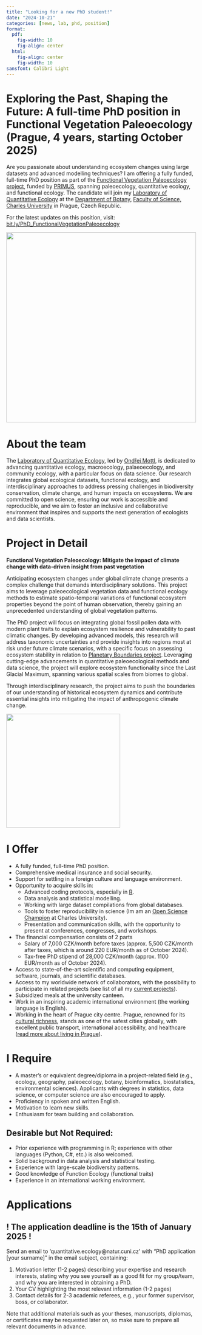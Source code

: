 ```yaml
---
title: "Looking for a new PhD student!"
date: "2024-10-21"
categories: [news, lab, phd, position] 
format:
  pdf:
    fig-width: 10    
    fig-align: center
  html:
    fig-align: center
    fig-width: 10
sansfont: Calibri Light
---
```


# Exploring the Past, Shaping the Future: A full-time PhD position in Functional Vegetation Paleoecology (Prague, 4 years, starting October 2025)

Are you passionate about understanding ecosystem changes using large datasets and advanced modelling techniques? I am offering a fully funded, full-time PhD position as part of the [Functional Vegetation Paleoecology project](https://ondrejmottl.github.io/projects/FunctionalVegetationPaleoecology/), funded by [PRIMUS](https://cuni.cz/UKEN-558.html), spanning paleoecology, quantitative ecology, and functional ecology. The candidate will join my [Laboratory of Quantitative Ecology](https://bit.ly/CU_QuantitativeEcology) at the [Department of Botany](https://natur.cuni.cz/en/biology/departments-and-work-places/department-of-botany), [Faculty of Science, Charles University](https://natur.cuni.cz/en) in Prague, Czech Republic.

For the latest updates on this position, visit: [bit.ly/PhD_FunctionalVegetationPaleoecology](https://bit.ly/PhD_FunctionalVegetationPaleoecology)

![](./img/PR-iF_znak_UK_1c_pos_en.png){width=500 fig-align="center"}

# About the team

The [Laboratory of Quantitative Ecology](https://bit.ly/CU_QuantitativeEcology), led by [Ondřej Mottl](https://ondrejmottl.github.io/), is dedicated to advancing quantitative ecology, macroecology, palaeoecology, and community ecology, with a particular focus on data science. Our research integrates global ecological datasets, functional ecology, and interdisciplinary approaches to address pressing challenges in biodiversity conservation, climate change, and human impacts on ecosystems. We are committed to open science, ensuring our work is accessible and reproducible, and we aim to foster an inclusive and collaborative environment that inspires and supports the next generation of ecologists and data scientists.

# Project in Detail

**Functional Vegetation Paleoecology: Mitigate the impact of climate change with data-driven insight from past vegetation**

Anticipating ecosystem changes under global climate change presents a complex challenge that demands interdisciplinary solutions. This project aims to leverage paleoecological vegetation data and functional ecology methods to estimate spatio-temporal variations of functional ecosystem properties beyond the point of human observation, thereby gaining an unprecedented understanding of global vegetation patterns.

The PhD project will focus on integrating global fossil pollen data with modern plant traits to explain ecosystem resilience and vulnerability to past climatic changes. By developing advanced models, this research will address taxonomic uncertainties and provide insights into regions most at risk under future climate scenarios, with a specific focus on assessing ecosystem stability in relation to [Planetary Boundaries project](https://ondrejmottl.github.io/projects/PlanetaryBoundaries/). Leveraging cutting-edge advancements in quantitative paleoecological methods and data science, the project will explore ecosystem functionality since the Last Glacial Maximum, spanning various spatial scales from biomes to global.

Through interdisciplinary research, the project aims to push the boundaries of our understanding of historical ecosystem dynamics and contribute essential insights into mitigating the impact of anthropogenic climate change.

![](./img/logo_FunctionalvegetationPaleoecology.jpg){width=300 fig-align="center"}

# I Offer

- A fully funded, full-time PhD position.
- Comprehensive medical insurance and social security.
- Support for settling in a foreign culture and language environment.
- Opportunity to acquire skills in:
  - Advanced coding protocols, especially in [R](https://en.wikipedia.org/wiki/R_(programming_language)).
  - Data analysis and statistical modelling.
  - Working with large dataset compilations from global databases.
  - Tools to foster reproducibility in science (Im am an [Open Science Champion](https://openscience.cuni.cz/OSCI-251.html) at Charles University).
  - Presentation and communication skills, with the opportunity to present at conferences, congresses, and workshops.
- The financial compensation consists of 2 parts
  - Salary of 7,000 CZK/month before taxes (approx. 5,500 CZK/month after taxes, which is around 220 EUR/month as of October 2024).
  - Tax-free PhD stipend of 28,000 CZK/month (approx. 1100 EUR/month as of October 2024).
- Access to state-of-the-art scientific and computing equipment, software, journals, and scientific databases.
- Access to my worldwide network of collaborators, with the possibility to participate in related projects (see list of all my [current projects](/projects/index.qmd)).
- Subsidized meals at the university canteen.
- Work in an inspiring academic international environment (the working language is English).
- Working in the heart of Prague city centre. Prague, renowned for its [cultural richness](https://goout.net/en/), stands as one of the safest cities globally, with excellent public transport, international accessibility, and healthcare ([read more about living in Prague](https://stars-natur.cz/practical-info)).

# I Require

- A master's or equivalent degree/diploma in a project-related field (e.g., ecology, geography, paleoecology, botany, bioinformatics, biostatistics, environmental sciences). Applicants with degrees in statistics, data science, or computer science are also encouraged to apply.
- Proficiency in spoken and written English.
- Motivation to learn new skills.
- Enthusiasm for team building and collaboration.

## Desirable but Not Required:
- Prior experience with programming in R; experience with other languages (Python, C#, etc.) is also welcomed.
- Solid background in data analysis and statistical testing.
- Experience with large-scale biodiversity patterns.
- Good knowledge of Function Ecology (functional traits)
- Experience in an international working environment.

# Applications

## ! The application deadline is the 15th of January 2025 !

Send an email to 'quantitative.ecology@natur.cuni.cz' with "PhD application [your surname]" in the email subject, containing:

1. Motivation letter (1-2 pages) describing your expertise and research interests, stating why you see yourself as a good fit for my group/team, and why you are interested in obtaining a PhD.
2. Your CV highlighting the most relevant information (1-2 pages)
3. Contact details for 2-3 academic referees, e.g., your former supervisor, boss, or collaborator.

Note that additional materials such as your theses, manuscripts, diplomas, or certificates may be requested later on, so make sure to prepare all relevant documents in advance.